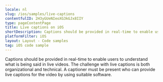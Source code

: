 ```yaml
---
locale: nl
slug: /ios/samples/live-captions
contentfulID: 2H3yGUeNIeoXG3kGJx8IIY
type: pageContentPage
title: Live captions on iOS
shortDescription: Captions should be provided in real-time to enable users to understand what is being said in live videos.
platformFilter: iOS
layout: Layout - Code samples
tag: iOS code sample
---
```


Captions should be provided in real-time to enable users to understand what is being said in live videos. The challenge with live captions is both organizational and technical. A captioner must be present who can provide live captions for the video by using suitable software.

<CodeSample id="media-captions-live" locale="nl" platform="ios"/>